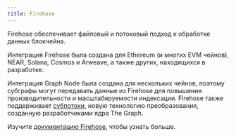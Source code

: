```yaml
---
title: Firehose
---
```


Firehose обеспечивает файловый и потоковый подход к обработке данных блокчейна.

Интеграция Firehose была создана для Ethereum (и многих EVM чейнов), NEAR, Solana, Cosmos и Arweave, а также других, находящихся в разработке.

Интеграция Graph Node была создана для нескольких чейнов, поэтому субграфы могут передавать данные из Firehose для повышения производительности и масштабируемости индексации. Firehose также поддерживает [субпотоки](/substreams), новую технологию преобразования, созданную разработчиками ядра The Graph.

Изучите [документацию Firehose](https://firehose.streamingfast.io/), чтобы узнать больше.
